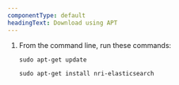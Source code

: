 ```yaml
---
componentType: default
headingText: Download using APT
---
```


1. From the command line, run these commands:

   ```shell
   sudo apt-get update
   ```

   ```shell
   sudo apt-get install nri-elasticsearch
   ```

```

```
